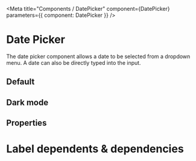 

<Meta title="Components / DatePicker" component={DatePicker} parameters={{ component: DatePicker }} />

# Date Picker

The date picker component allows a date to be selected from a dropdown menu.  A date can also be directly typed into the input.
## Default

<DatePickerDemo />

## Dark mode
<DatePickerDarkDemo />

## Properties

<ArgsTable for={DatePicker} />

# Label dependents & dependencies

<DependenciesTable titleDependencies="Dependencies" titleDependents="Dependents" of={DatePicker} />
